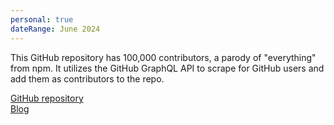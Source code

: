 ```yaml
---
personal: true
dateRange: June 2024
---
```


This GitHub repository has 100,000 contributors, a parody of "everything" from npm. It utilizes the GitHub GraphQL API to scrape for GitHub users and add them as contributors to the repo.

[GitHub repository](https://github.com/ArhanChaudhary/everyone) \
[Blog](/blog/my-github-repository-has-100000-contributors/)
